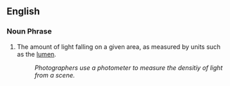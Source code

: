 ==English==

===Noun Phrase===
# The amount of light falling on a given area, as measured by units such as the [[lumen]].
#: ''Photographers use a photometer to measure the densitiy of light from a scene.''